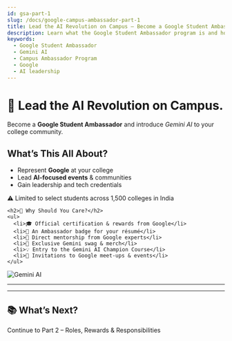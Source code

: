 ```yaml
---
id: gsa-part-1
slug: /docs/google-campus-ambassador-part-1
title: Lead the AI Revolution on Campus – Become a Google Student Ambassador
description: Learn what the Google Student Ambassador program is and how you can lead the Gemini AI revolution on your campus.
keywords:
  - Google Student Ambassador
  - Gemini AI
  - Campus Ambassador Program
  - Google
  - AI leadership
---
```



# 🚀 Lead the AI Revolution on Campus.

Become a **Google Student Ambassador** and introduce *Gemini AI* to your college community.

<div className="my-6 grid gap-4 md:grid-cols-2">
  <div className="space-y-4 prose prose-indigo dark:prose-invert">
    <h2 className="!mt-0">What’s This All About?</h2>
    <ul>
      <li>Represent <strong>Google</strong> at your college</li>
      <li>Lead <strong>AI-focused events</strong> & communities</li>
      <li>Gain leadership and tech credentials</li>
    </ul>
    <p className="text-sm text-red-600 font-semibold">⚠️ Limited to select students across 1,500 colleges in India</p>

    <h2>👑 Why Should You Care?</h2>
    <ul>
      <li>🎓 Official certification & rewards from Google</li>
      <li>🏅 An Ambassador badge for your résumé</li>
      <li>🤝 Direct mentorship from Google experts</li>
      <li>🧢 Exclusive Gemini swag & merch</li>
      <li>💡 Entry to the Gemini AI Champion Course</li>
      <li>🎤 Invitations to Google meet-ups & events</li>
    </ul>
  </div>
  <div className="flex items-center justify-center">
    <img src="https://static1.makeuseofimages.com/wordpress/wp-content/uploads/2023/12/google-gemini-ai-logo-on-color-swirl-background.jpg" alt="Gemini AI" className="rounded-xl shadow-lg w-full max-w-xs md:max-w-sm" />
  </div>
</div>

<hr className="my-8 border-gray-300" />

<div className="text-center">
  <a
    href="https://event.recodehive.com/gemini"
    target="_blank"
    rel="noopener"
    className="inline-block bg-indigo-600 hover:bg-indigo-700 text-white font-semibold px-8 py-3 rounded-lg shadow-lg transition-colors"
  >
 
  </a>
</div>

<hr className="my-8 border-gray-300" />

## 📚 What’s Next?

Continue to Part 2 – Roles, Rewards & Responsibilities